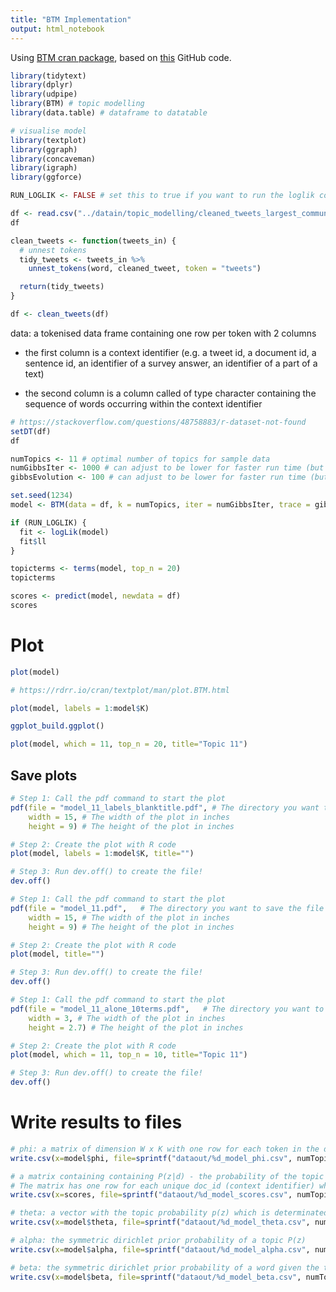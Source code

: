 ```yaml
---
title: "BTM Implementation"
output: html_notebook
---
```


Using [BTM cran package](https://cran.r-project.org/web/packages/BTM/BTM.pdf), based on [this](https://github.com/bnosac/BTM) GitHub code.

```r
library(tidytext)
library(dplyr)
library(udpipe)
library(BTM) # topic modelling
library(data.table) # dataframe to datatable

# visualise model
library(textplot)
library(ggraph)
library(concaveman)
library(igraph)
library(ggforce)
```

```r
RUN_LOGLIK <- FALSE # set this to true if you want to run the loglik code again
```

```r
df <- read.csv("../datain/topic_modelling/cleaned_tweets_largest_community_btm.csv")
df
```
```r
clean_tweets <- function(tweets_in) {
  # unnest tokens
  tidy_tweets <- tweets_in %>% 
    unnest_tokens(word, cleaned_tweet, token = "tweets")

  return(tidy_tweets)
}

df <- clean_tweets(df)
```


data: a tokenised data frame containing one row per token with 2 columns

* the first column is a context identifier (e.g. a tweet id, a document id, a sentence id, an identifier of a survey answer, an identifier of a part of a text)

* the second column is a column called of type character containing the sequence of words occurring within the context identifier

```r
# https://stackoverflow.com/questions/48758883/r-dataset-not-found
setDT(df)
df
```

```r
numTopics <- 11 # optimal number of topics for sample data
numGibbsIter <- 1000 # can adjust to be lower for faster run time (but less accuracy)
gibbsEvolution <- 100 # can adjust to be lower for faster run time (but less accuracy)
```

```r
set.seed(1234)
model <- BTM(data = df, k = numTopics, iter = numGibbsIter, trace = gibbsEvolution)
```

```r
if (RUN_LOGLIK) {
  fit <- logLik(model)
  fit$ll
}
```

```r
topicterms <- terms(model, top_n = 20)
topicterms
```

```r
scores <- predict(model, newdata = df)
scores
```

# Plot
```r
plot(model)
```

```r
# https://rdrr.io/cran/textplot/man/plot.BTM.html

plot(model, labels = 1:model$K)
```

```r
ggplot_build.ggplot()
```

```r
plot(model, which = 11, top_n = 20, title="Topic 11")
```

## Save plots
```r
# Step 1: Call the pdf command to start the plot
pdf(file = "model_11_labels_blanktitle.pdf", # The directory you want to save the file in
    width = 15, # The width of the plot in inches
    height = 9) # The height of the plot in inches

# Step 2: Create the plot with R code
plot(model, labels = 1:model$K, title="")

# Step 3: Run dev.off() to create the file!
dev.off()
```

```r
# Step 1: Call the pdf command to start the plot
pdf(file = "model_11.pdf",   # The directory you want to save the file in
    width = 15, # The width of the plot in inches
    height = 9) # The height of the plot in inches

# Step 2: Create the plot with R code
plot(model, title="") 

# Step 3: Run dev.off() to create the file!
dev.off()
```

```r
# Step 1: Call the pdf command to start the plot
pdf(file = "model_11_alone_10terms.pdf",   # The directory you want to save the file in
    width = 3, # The width of the plot in inches
    height = 2.7) # The height of the plot in inches

# Step 2: Create the plot with R code
plot(model, which = 11, top_n = 10, title="Topic 11")

# Step 3: Run dev.off() to create the file!
dev.off()
```


# Write results to files
```r
# phi: a matrix of dimension W x K with one row for each token in the data. This matrix contains the probability of the token given the topic P(w|z). the rownames of the matrix indicate the token w
write.csv(x=model$phi, file=sprintf("dataout/%d_model_phi.csv", numTopics))

# a matrix containing containing P(z|d) - the probability of the topic given the biterms.
# The matrix has one row for each unique doc_id (context identifier) which contains words part of the dictionary of the BTM model and has K columns, one for each topic.
write.csv(x=scores, file=sprintf("dataout/%d_model_scores.csv", numTopics))

# theta: a vector with the topic probability p(z) which is determinated by the overall proportions of biterms in it
write.csv(x=model$theta, file=sprintf("dataout/%d_model_theta.csv", numTopics))
```

```r
# alpha: the symmetric dirichlet prior probability of a topic P(z)
write.csv(x=model$alpha, file=sprintf("dataout/%d_model_alpha.csv", numTopics))

# beta: the symmetric dirichlet prior probability of a word given the topic P(w|z)
write.csv(x=model$beta, file=sprintf("dataout/%d_model_beta.csv", numTopics))
```








